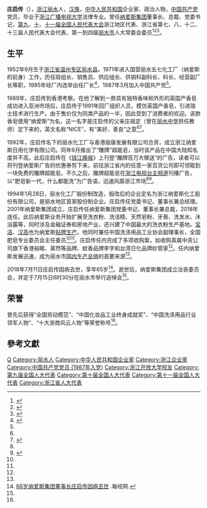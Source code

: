 {{Infobox person
| 姓名      = 庄启传
| 图像     = 
| 图像替代 = 
| 图像说明 = 
| 性别      = 男
| 出生日期   = 1952年9月
| 出生地点   = {{PRC}}[[浙江省|浙江省]][[温州专区|温州专区]][[丽水市|丽水县]]
| 逝世日期 = 2018年7月11日（65岁）
| 逝世地点 = {{PRC}}[[浙江省|浙江省]][[丽水市|丽水市]]
| 国籍      = {{PRC}}
| 民族      = 汉族
| 死因      = 
| 教育程度   =[[大学|大学]]
| 母校      = [[浙江广播电视大学|浙江广播电视大学]]
| 职业      =[[企业家|企业家]]
| 活跃时期   = 1971年至2018年
| 知名原因   = [[纳爱斯集团|纳爱斯集团]]董事长、总裁、党委书记
| 政党      = {{CPC}}（1987年3月-2018年7月）
}}

'''庄启传'''（{{bd|1952年|9月|2018年|7月11日|catIdx=Zhuang}}），[[浙江|浙江]][[丽水市|丽水]]人，[[汉族|汉族]]，[[中华人民共和国|中华人民共和国]]企业家、政治人物，[[中国共产党|中国共产党]]党员，毕业于[[浙江广播电视大学|浙江广播电视大学]]法律专业。曾任[[纳爱斯集团|纳爱斯集团]]董事长、总裁、党委书记，[[第九届全国人民代表大会|第九]]、[[第十一届全国人民代表大会|十]]、[[第十一届全国人民代表大会|十一届全国人民代表大会]]浙江地区代表、浙江省第七、八、十二、十三届人民代表大会代表、第一到四届[[丽水市|丽水市]]人大常委会委员<ref>{{cite web|author=新华网|title=第十一届全国人大代表|url=http://news.xinhuanet.com/ziliao/2008-03/03/content_7708230.htm?node=36628|publisher=新华网|accessdate=2014-01-07|archive-date=2014-01-10|archive-url=https://web.archive.org/web/20140110211415/http://news.xinhuanet.com/ziliao/2008-03/03/content_7708230.htm?node=36628|dead-url=no}}</ref><ref>{{cite news|title=全国人大代表信息-庄启传|url= http://210.82.31.1:8084/delegate/viewDelegate.action?dbid=110876|accessdate=2013-04-05|newspaper=全国人大网|archive-url=https://web.archive.org/web/20140326103207/http://www.npc.gov.cn/delegate/viewDelegate.action?dbid=110876|archive-date=2014-03-26|dead-url=yes}}</ref><ref name=ce>{{cite news|title=纳爱斯集团董事长庄启传因病逝世|url=http://www.ce.cn/cysc/newmain/yc/jsxw/201807/12/t20180712_29717633.shtml|accessdate=2018-07-12|newspaper=经济日报-中国经济网|archive-date=2018-07-12|archive-url=https://web.archive.org/web/20180712124345/http://www.ce.cn/cysc/newmain/yc/jsxw/201807/12/t20180712_29717633.shtml|dead-url=no}}</ref>。

==生平==
1952年9月生于[[浙江省|浙江省]][[温州专区|温州专区]][[丽水市|丽水县]]。1971年进入国营丽水五七化工厂（纳爱斯的前身）工作，历任班组长、销售员、供应组长、供销科副科长、科长、经营副厂长等职，1985年经厂内选举出任厂长<ref name=thepaper>{{cite news|title=纳爱斯老总走了，告诉你一个真实的庄启传|url=https://www.thepaper.cn/newsDetail_forward_2257708|accessdate=2018-07-12|newspaper=浙江日报“涌金楼”微信公众号|archive-date=2018-07-12|archive-url=https://web.archive.org/web/20180712122321/https://www.thepaper.cn/newsDetail_forward_2257708|dead-url=no}}</ref>，1987年3月加入中国共产党<ref name=ce/>。

1989年，庄启传到香港考察。在他了解到一款具有独特香味和外形的英国产香皂成功进入亚洲市场后，庄启传于1991年回厂组织人员，模仿英国产香皂，引进瑞士技术进行生产。由于售价仅为同类产品的一半，因此受到了消费者的欢迎。该款香皂使用“纳爱斯”为名，这一名字是庄启传的父亲庄祖定（曾在[[丽水中学|丽水中学]]担任教师）定下来的，英文名称“NICE”，有“美好、善良”之意<ref name=thepaper/><ref name=nbd>{{cite news|title=纳爱斯创始人庄启传去世，他把2元钱的生意做到190亿，让宝洁都服气|url=http://www.nbd.com.cn/articles/2018-07-12/1234277.html|accessdate=2018-07-12|newspaper=每日经济新闻|archive-date=2018-07-12|archive-url=https://web.archive.org/web/20180712123645/http://www.nbd.com.cn/articles/2018-07-12/1234277.html|dead-url=no}}</ref>。

1992年，庄启传名下的丽水化工厂与香港丽康发展有限公司合资，成立浙江纳爱斯日用化学有限公司。同年6月推出了“雕牌”超能皂，当时该产品在中国大陆知名度并不高。此后庄启传在《[[钱江晚报|钱江晚报]]》上刊登“雕牌百万大赠送”的广告，读者可以将刊登纳爱斯广告的优惠券剪下来，前往浙江省内的任意一家百货公司即可领取到一块免费的雕牌超能皂。不久之后，雕牌超能皂在[[浙江卫视|浙江电视台主频道]]刊播广告，以“肥皂新一代，什么都能洗”为广告语，迅速风靡浙江市场<ref name=nbd/><ref name=zjol>{{cite news|title=友人眼中的纳爱斯集团董事长庄启传|url=http://fin.zjol.com.cn/201807/t20180712_7763471.shtml|accessdate=2018-07-12|newspaper=浙江在线|archive-date=2018-07-12|archive-url=https://web.archive.org/web/20180712112027/http://fin.zjol.com.cn/201807/t20180712_7763471.shtml|dead-url=no}}</ref>。

1994年1月28日，丽水化工厂股份制改造，股改后的企业定名为浙江纳爱斯化工股份有限公司，是丽水地区首家股份制企业。庄启传任党委书记、董事长兼总经理。2001年纳爱斯集团成立，庄启传任纳爱斯集团党委书记、董事长兼总裁，2018年连任。此后纳爱斯业务开始扩展至洗衣粉、洗洁精、天然皂粉、牙膏、洗发水、沐浴露等，同时涉及金融证券和房地产业，还兴建了中国最大的洗衣粉生产基地。[[宝洁|宝洁]]、[[汉高|汉高]]也为纳爱斯[[贴牌生产|贴牌生产]]。他同时兼任中国洗涤用品工业协会副理事长，全国肥皂专业委员会主任委员<ref name=ce/><ref name=zjol/>。庄启传任内完成了多项收购案，如收购英属中资公司旗下香港裕睗、莱然等品牌、蚊香品牌李字和台湾日化品牌妙管家<ref name=thepaper/>。任内纳爱斯发展迅速，成为丽水市[[国内生产总值|国内生产总值]]的首要来源<ref name=zjol/>。

2018年7月11日庄启传因病去世，享年65岁<ref>[http://www.nbd.com.cn/articles/2018-07-11/1234116.html 66岁纳爱斯集团董事长庄启传因病去世] {{Wayback|url=http://www.nbd.com.cn/articles/2018-07-11/1234116.html |date=20180712115848 }}.每经网.</ref>。逝世后，纳爱斯集团成立治丧委员会，并定于7月15日6时30分在丽水市举行追悼会<ref name=nbd/>。

==荣誉==
曾先后获得“全国劳动模范”、“中国化妆品工业终身成就奖”、“中国洗涤用品行业领军人物”、“十大浙商风云人物”等荣誉称号<ref name=ce/>。

==參考文獻==
{{reflist}}
{{DEFAULTSORT:Z}}
[[Category:庄姓|Q]]
[[Category:丽水人|Category:丽水人]]
[[Category:中华人民共和国企业家|Category:中华人民共和国企业家]]
[[Category:浙江企业家|Category:浙江企业家]]
[[Category:中国共产党党员_(1987年入党)|Category:中国共产党党员 (1987年入党)]]
[[Category:浙江开放大学校友|Category:浙江开放大学校友]]
[[Category:第九届全国人大代表|Category:第九届全国人大代表]]
[[Category:第十届全国人大代表|Category:第十届全国人大代表]]
[[Category:第十一届全国人大代表|Category:第十一届全国人大代表]]
[[Category:浙江省人大代表|Category:浙江省人大代表]]